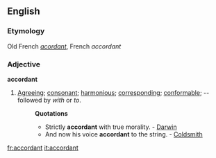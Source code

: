==English==

===Etymology===
Old French ''[[acordant]]'', French ''accordant''
===Adjective===
'''accordant'''

#[[Agreeing]]; [[consonant]]; [[harmonious]]; [[corresponding]]; [[conformable]]; -- followed by ''with'' or ''to''.
#:'''Quotations'''
#:*Strictly '''accordant''' with true morality. - [[Darwin]]
#:*And now his voice '''accordant''' to the string. - [[Coldsmith]]

[[fr:accordant]]
[[it:accordant]]